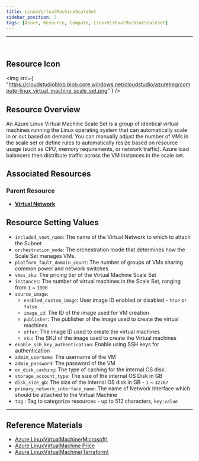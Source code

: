 ```yaml
---
title: LinuxVirtualMachineScaleSet
sidebar_position: 3
tags: [Azure, Resource, Compute, LinuxVirtualMachineScaleSet]
---
```


<hr />
<br />


## Resource Icon

<img
    src={
        "https://cloudstudioblob.blob.core.windows.net/cloudstudio/azureImg/compute-linux_virtual_machine_scale_set.png"
    }
/>

## Resource Overview

An Azure Linux Virtual Machine Scale Set is a group of identical virtual machines running the Linux operating system that can automatically scale in or out based on demand. 
You can manually adjust the number of VMs in the scale set or define rules to automatically resize based on resource usage (such as CPU, memory requirements, or network traffic). 
Azure load balancers then distribute traffic across the VM instances in the scale set.

## Associated Resources

### Parent Resource

-   [**Virtual Network**](https://docs.cstudio.app/docs/resource/azure/Network/VirtualNetwork)

## Resource Setting Values

- `included_vnet_name`: The name of the Virtual Network to which to attach the Subnet
- `orchestration_mode`: The orchestration mode that determines how the Scale Set manages VMs.
- `platform_fault_domain_count`: The number of groups of VMs sharing common power and network switches
- `vmss_sku`: The pricing tier of the Virtual Machine Scale Set
- `instances`: The number of virtual machines in the Scale Set, ranging from `1` ~ `1000`
- `source_image`:
  - `enabled_custom_image`: User image ID enabled or disabled - `true` or `false`
  - `image_id`: The ID of the image used for VM creation
  - `publisher`: The publisher of the image used to create the virtual machines
  - `offer`: The image ID used to create the virtual machines
  - `sku`: The SKU of the image used to create the Virtual machines
- `enable_ssh_key_authentication`: Enable using SSH keys for authentication
- `admin_username`: The username of the VM
- `admin_password`: The password of the VM
- `on_disk_caching`: The type of caching for the internal OS disk.
- `storage_account_type`: The size of the internal OS Disk in GB
- `disk_size_gb`: The size of the internal OS disk in GB - `1` ~ `32767`
- `primary_network_interface_name`: The name of Network Interface which should be attached to the Virtual Machine
- `tag` : Tag to categorize resources - up to 512 characters, `key:value`

---

## Reference Materials

-   [Azure LinuxVirtualMachine(Microsoft)](https://learn.microsoft.com/ko-kr/azure/virtual-machines/overview)
-   [Azure LinuxVirtualMachine Price](https://azure.microsoft.com/en-us/pricing/details/virtual-machines/linux/)
-   [Azure LinuxVirtualMachine(Terraform)](https://registry.terraform.io/providers/hashicorp/azurerm/latest/docs/resources/linux_virtual_machine)
